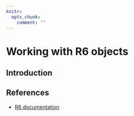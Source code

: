 ```yaml
---
knitr:
  opts_chunk:
    comment: ""
---
```

# Working with R6 objects

## Introduction

## References

- [R6 documentation](https://r6.r-lib.org/)
